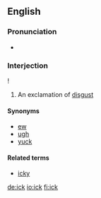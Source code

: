 ==English==

===Pronunciation===
* {{IPA|/-ɪk/}}

===Interjection===
{{en-interj}}!

# An exclamation of [[disgust]]

====Synonyms====
* [[ew]]
* [[ugh]]
* [[yuck]]

====Related terms====
* [[icky]]

[[de:ick]]
[[io:ick]]
[[fi:ick]]